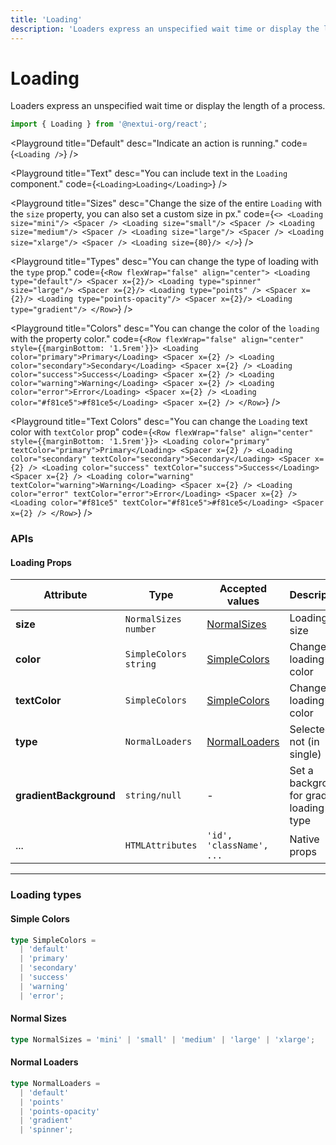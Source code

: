 ```yaml
---
title: 'Loading'
description: 'Loaders express an unspecified wait time or display the length of a process.'
---
```


# Loading

Loaders express an unspecified wait time or display the length of a process.

```jsx
import { Loading } from '@nextui-org/react';
```

<Playground
  title="Default"
  desc="Indicate an action is running."
  code={`
  <Loading />
`}
/>

<Playground
  title="Text"
  desc="You can include text in the `Loading` component."
  code={`
  <Loading>Loading</Loading>
`}
/>

<Playground
  title="Sizes"
  desc="Change the size of the entire `Loading` with the `size` property, you can also set a custom size in px."
  code={`
  <>
    <Loading size="mini"/>
    <Spacer />
    <Loading size="small"/>
    <Spacer />
    <Loading size="medium"/>
    <Spacer />
    <Loading size="large"/>
    <Spacer />
    <Loading size="xlarge"/>
    <Spacer />
    <Loading size={80}/>
  </>
`}
/>

<Playground
  title="Types"
  desc="You can change the type of loading with the `type` prop."
  code={`
  <Row flexWrap="false" align="center">
    <Loading type="default"/>
    <Spacer x={2}/>
    <Loading type="spinner" size="large"/>
    <Spacer x={2}/>
    <Loading type="points" />
    <Spacer x={2}/>
    <Loading type="points-opacity"/>
    <Spacer x={2}/>
    <Loading type="gradient"/>
  </Row>
`}
/>

<Playground
  title="Colors"
  desc="You can change the color of the `loading` with the property color."
  code={`
  <Row flexWrap="false" align="center" style={{marginBottom: '1.5rem'}}>
    <Loading color="primary">Primary</Loading>
    <Spacer x={2} />
    <Loading color="secondary">Secondary</Loading>
    <Spacer x={2} />
    <Loading color="success">Success</Loading>
    <Spacer x={2} />
    <Loading color="warning">Warning</Loading>
    <Spacer x={2} />
    <Loading color="error">Error</Loading>
    <Spacer x={2} />
    <Loading color="#f81ce5">#f81ce5</Loading>
    <Spacer x={2} />
  </Row>
`}
/>

<Playground
  title="Text Colors"
  desc="You can change the `Loading` text color with `textColor` prop"
  code={`
  <Row flexWrap="false" align="center" style={{marginBottom: '1.5rem'}}>
    <Loading color="primary" textColor="primary">Primary</Loading>
    <Spacer x={2} />
    <Loading color="secondary" textColor="secondary">Secondary</Loading>
    <Spacer x={2} />
    <Loading color="success" textColor="success">Success</Loading>
    <Spacer x={2} />
    <Loading color="warning" textColor="warning">Warning</Loading>
    <Spacer x={2} />
    <Loading color="error" textColor="error">Error</Loading>
    <Spacer x={2} />
    <Loading color="#f81ce5" textColor="#f81ce5">#f81ce5</Loading>
    <Spacer x={2} />
  </Row>
`}
/>

<Spacer y={3} />

### APIs

<Spacer y={2} />

#### Loading Props

| Attribute              | Type                    | Accepted values                  | Description                                | Default   |
| ---------------------- | ----------------------- | -------------------------------- | ------------------------------------------ | --------- |
| **size**               | `NormalSizes` `number`  | [NormalSizes](#normal-sizes)     | Loading size                               | `medium`  |
| **color**              | `SimpleColors` `string` | [SimpleColors](#simple-colors)   | Change loading color                       | `primary` |
| **textColor**          | `SimpleColors`          | [SimpleColors](#simple-colors)   | Change loading text color                  | `default` |
| **type**               | `NormalLoaders`         | [NormalLoaders](#normal-loaders) | Selected or not (in single)                | `default` |
| **gradientBackground** | `string/null`           | -                                | Set a background for gradient loading type | -         |
| ...                    | `HTMLAttributes`        | `'id', 'className', ...`         | Native props                               | -         |

---

<Spacer y={2} />

### Loading types

<Spacer y={1} />

#### Simple Colors

```ts
type SimpleColors =
  | 'default'
  | 'primary'
  | 'secondary'
  | 'success'
  | 'warning'
  | 'error';
```

#### Normal Sizes

```ts
type NormalSizes = 'mini' | 'small' | 'medium' | 'large' | 'xlarge';
```

#### Normal Loaders

```ts
type NormalLoaders =
  | 'default'
  | 'points'
  | 'points-opacity'
  | 'gradient'
  | 'spinner';
```
